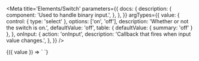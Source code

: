 
<Meta
  title='Elements/Switch'
  parameters={{
    docs: {
      description: {
        component: 'Used to handle binary input.',
      },
    },
  }}
  argTypes={{
    value: {
      control: { type: 'select' },
      options: ['on', 'off'],
      description: 'Whether or not the switch is on.',
      defaultValue: 'off',
      table: { defaultValue: { summary: 'off' } },
    },
    onInput: {
      action: 'onInput',
      description: 'Callback that fires when input value changes.',
    },
  }}
/>

<Canvas>
  <Story name='Switch'>
    {({ value }) => `
      <v-switch
        value='${value}'
      />
    `}
  </Story>
</Canvas>
